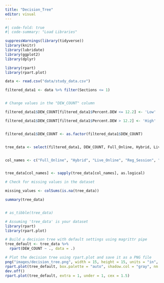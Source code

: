 ```yaml
---
title: "Decision_Tree"
editor: visual
---
```


```r
#| code-fold: true
#| code-summary: "Load Libraries"

suppressWarnings(library(tidyverse))
library(knitr)
library(lubridate)
library(ggplot2)
library(dplyr)
```

```r

library(rpart)
library(rpart.plot)

data <- read.csv("data/study_data.csv")

filtered_data1 <- data %>% filter(Sections <= 1)


# Change values in the "DEW_COUNT" column

filtered_data1$DEW_COUNT[filtered_data1$Percent.DEW <= 12.2] <- 'Low'

filtered_data1$DEW_COUNT[filtered_data1$Percent.DEW > 12.2] <- 'High'


filtered_data1$DEW_COUNT <- as.factor(filtered_data1$DEW_COUNT)


tree_data <- select(filtered_data1, DEW_COUNT, Full_Online, Hybrid, Live_Online, Reg_Session, Monday,         Tuesday, Wednesday, Thursday, Friday, Saturday,              Sunday, Early_Morning, Mid_Morning, Early_Afternoon, Mid_Afternoon, Evening, Asynchronous  )


col_names <- c("Full_Online", "Hybrid", "Live_Online", "Reg_Session", "Monday",         "Tuesday", "Wednesday", "Thursday", "Friday", "Saturday",              "Sunday", "Early_Morning", "Mid_Morning", "Early_Afternoon", "Mid_Afternoon", "Evening", "Asynchronous" )


tree_data[col_names] <- sapply(tree_data[col_names], as.logical)

# Check for missing values in the dataset

missing_values <- colSums(is.na(tree_data))

summary(tree_data)


# as_tibble(tree_data)

# Assuming 'tree_data' is your dataset
library(rpart)
library(rpart.plot)

# Build a decision tree with default settings using magrittr pipe
tree_default <- tree_data %>%
  rpart(DEW_COUNT ~ ., data = .)

# Plot the decision tree using rpart.plot and save it as a PNG file
png("images/decision_tree.png", width = 15, height = 15, units = "in", res= 400)
rpart.plot(tree_default, box.palette = "auto", shadow.col = "gray", nn = TRUE)
dev.off()
rpart.plot(tree_default, extra = 1, under = 1, cex = 1.5)

```

